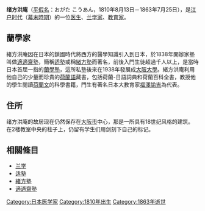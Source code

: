 {{commons|Category:Ogata Kōan}}
{{unreferenced|time=2011-10-27T04:48:03+00:00}}
'''绪方洪庵'''（[[平假名|平假名]]：おがた こうあん，1810年8月13日－1863年7月25日），是[[江户时代|江户时代]]（[[幕末時期|幕末時期]]）的一位[[医生|医生]]、[[兰学家|兰学家]]、[[教育家|教育家]]。

== 蘭學家 ==
緒方洪庵因在日本的鎖國時代將西方的醫學知識引入到日本，於1838年開辦家塾叫做[[適適齋塾|適適齋塾]]，簡稱[[适塾|适塾]]或稱[[緒方塾|緒方塾]]而著名，前後入門生徒超過千人以上，是當時日本首屈一指的[[蘭學|蘭學塾]]，這所私塾後來在1938年發展成[[大阪大學|大阪大學]]。緒方洪庵利用他自己的少量而珍貴的[[荷蘭語|荷蘭語]]藏書，包括荷蘭-日語詞典和荷蘭百科全書，教授他的學生閱讀[[荷蘭文|荷蘭文]]的科學書籍，門生有著名日本大教育家[[福澤諭吉|福澤諭吉]]為代表。

== 住所 ==
绪方洪庵的故居现在仍然保存在[[大阪市|大阪市]]中心，那是一所具有18世纪风格的建筑。在2楼教室中央的柱子上，仍留有学生们用剑刻下自己的标记。

== 相關條目 ==
* [[兰学|兰学]]
*[[适塾|适塾]]
* [[緒方塾|緒方塾]]
* [[適適齋塾|適適齋塾]]


{{Authority control}}
[[Category:日本医学家|Category:日本医学家]]
[[Category:1810年出生|Category:1810年出生]]
[[Category:1863年逝世|Category:1863年逝世]]